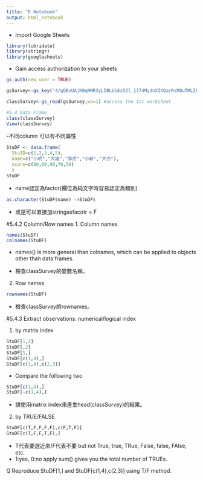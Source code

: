 ```yaml
---
title: "R Notebook"
output: html_notebook
---
```

- Import Google Sheets
```r
library(lubridate)
library(stringr)
library(googlesheets)
```
- Gain access authorization to your sheets

```r
gs_auth(new_user = TRUE)
```
```r
gsSurvey<-gs_key("4/gQBoUAjKBqNMR3yLIBLUi6x52l_1774MydnXIXQarRsM0uTMLIBr6iw")  #download sheet information as an object

classSurvey<-gs_read(gsSurvey,ws=1) #access the 1st worksheet
```
```r
#5.4 Data Frame
class(classSurvey)
View(classSurvey)
```
 -不同column 可以有不同屬性
 
```r

StuDF <- data.frame(
  StuID=c(1,2,3,4,5),
  name=c("小明","大雄","胖虎","小新","大白"),
  score=c(80,60,90,70,50)
  )
StuDF 
```
- name認定為factor(欄位為純文字時容易認定為類別)
```r
as.character(StuDF$name) ->StuDF$
```
- 或是可以直接加stringasfacotr = F


#5.4.2 Column/Row names
 1. Column names
```r
names(StuDF) 
colnames(StuDF)
```
- names() is more general than colnames, which can be applied to objects other than data frames.

- 檢查classSurvey的變數名稱。
 2. Row names
```r
rownames(StuDF)
```
- 檢查classSurvey的rownames。

#5.4.3 Extract observations: numerical/logical index

 1. by matrix index
```r
StuDF[1,2]
StuDF[,2]
StuDF[1,]
StuDF[c(1,4),]
StuDF[c(1,4),c(2,3)]
```
- Compare the following two
```r
StuDF[c(1,4),]
StuDF[-c(1,4),]
```
- 請使用matrix index來產生head(classSurvey)的結果。
2. by TRUE/FALSE
```r
StuDF[c(T,F,F,F,F),c(F,T,F)]
StuDF[c(T,F,F,T,F),]
```
- T代表要選近來/F代表不要
but not True, true, TRue, False, false, FAlse, etc.
- 1:yes, 0:no
apply sum() gives you the total number of TRUEs.

Q Reproduce StuDF[1,] and StuDF[c(1,4),c(2,3)] using T/F method.
```r

```
